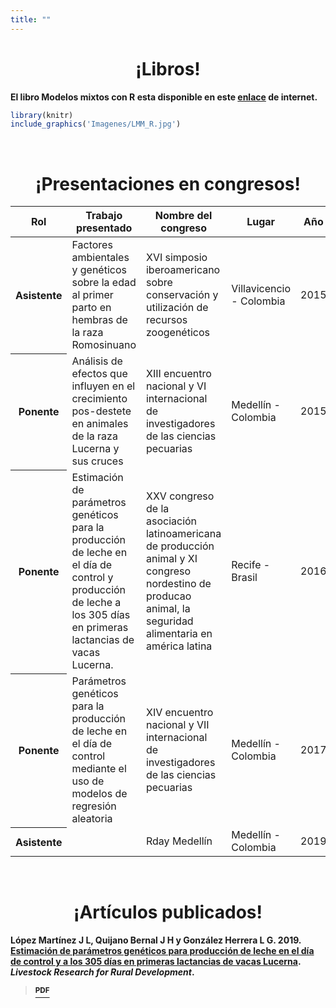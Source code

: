 ```yaml
---
title: ""
---
```


<center>
<h1>**¡Libros!**</h1>
</center>

<div class = "row">

<div class = "col-md-6">

<div class="alert alert-dismissible alert-warning">
  <strong>El libro **Modelos mixtos con R** esta disponible en este [enlace](https://fhernanb.github.io/libro_modelos_mixtos/) de internet.</strong>
</div>
  
```r
library(knitr)
include_graphics('Imagenes/LMM_R.jpg')
```
</div>

<div class = "col-md-6">

</div>
</div>

<br>

<center>
<h1>**¡Presentaciones en congresos!**</h1>
</center>

<table class="table table-hover">
  <thead>
    <tr>
      <th scope="col">Rol</th>
      <th scope="col">Trabajo presentado</th>
      <th scope="col">Nombre del congreso</th>
      <th scope="col">Lugar</th>
      <th scope="col">Año</th>
    </tr>
  </thead>
  <tbody>
    <tr class="table-danger">
      <th scope="row">Asistente</th>
      <td>Factores ambientales y genéticos sobre la edad al
primer parto en hembras de la raza Romosinuano</td>
      <td>XVI simposio iberoamericano sobre
conservación y utilización de recursos zoogenéticos</td>
      <td>Villavicencio - Colombia</td>
      <td>2015</td>
    </tr>
    <tr class="table-warning">
      <th scope="row">Ponente</th>
      <td>Análisis de efectos que influyen en el crecimiento
pos-destete en animales de la raza Lucerna y sus
cruces</td>
      <td>XIII encuentro nacional y VI internacional de
investigadores de las ciencias pecuarias</td>
      <td>Medellín - Colombia</td>
      <td>2015</td>
    </tr>
    <tr class="table-info">
      <th scope="row">Ponente</th>
      <td>Estimación de parámetros genéticos para la
producción de leche en el día de control y
producción de leche a los 305 días en primeras
lactancias de vacas Lucerna.</td>
      <td>XXV congreso de la asociación
latinoamericana de producción animal y XI congreso
nordestino de producao animal, la seguridad alimentaria en
américa latina</td>
      <td>Recife - Brasil</td>
      <td>2016</td>
    </tr>
    <tr class="table-light">
      <th scope="row">Ponente</th>
      <td>Parámetros genéticos para la producción de leche
en el día de control mediante el uso de modelos
de regresión aleatoria</td>
      <td>XIV encuentro nacional y VII
internacional de investigadores de las ciencias pecuarias</td>
      <td>Medellín - Colombia</td>
      <td>2017</td>
    </tr>
    <tr class="table-primary">
      <th scope="row">Asistente</th>
      <td></td>
      <td>Rday Medellín</td>
      <td>Medellín - Colombia</td>
      <td>2019</td>
    </tr>
  </tbody>
</table> 

<br>

<center>
<h1>**¡Artículos publicados!**</h1>
</center>

<div class="alert alert-dismissible alert-info">
  <strong>**López Martínez J L**, Quijano Bernal J H y González Herrera L G. 2019. [Estimación de parámetros genéticos para producción de leche en el día de control y a los 305 días en primeras lactancias de vacas Lucerna](http://www.lrrd.org/lrrd31/11/luggo31179.html). *
Livestock Research for Rural Development*.</strong>
</div>

> <i class="far fa-copy"></i>
<a href="Documentos/1er_articulo.pdf" class="download" title="PDF" target="_blank"> <sup>**PDF**</sup>

<br>

